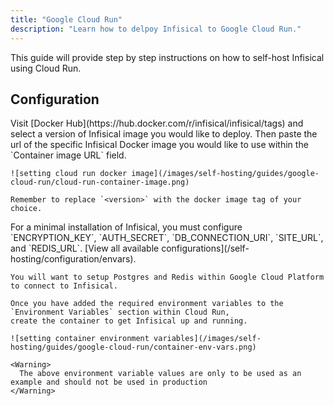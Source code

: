 ```yaml
---
title: "Google Cloud Run"
description: "Learn how to delpoy Infisical to Google Cloud Run."
---
```


This guide will provide step by step instructions on how to self-host Infisical using Cloud Run.

## Configuration

<Steps>
  <Step title="Get the Infisical Docker image">
    Visit [Docker Hub](https://hub.docker.com/r/infisical/infisical/tags) and select a version of Infisical image you would like to deploy.
    Then paste the url of the specific Infisical Docker image you would like to use within the `Container image URL` field.

    ![setting cloud run docker image](/images/self-hosting/guides/google-cloud-run/cloud-run-container-image.png)
    
    Remember to replace `<version>` with the docker image tag of your choice.
  </Step>
  <Step title="Set the environment variables">
    For a minimal installation of Infisical, you must configure `ENCRYPTION_KEY`, `AUTH_SECRET`, `DB_CONNECTION_URI`, `SITE_URL`, and `REDIS_URL`.     [View all available configurations](/self-hosting/configuration/envars).
    
    You will want to setup Postgres and Redis within Google Cloud Platform to connect to Infisical.

    Once you have added the required environment variables to the `Environment Variables` section within Cloud Run, 
    create the container to get Infisical up and running.

    ![setting container environment variables](/images/self-hosting/guides/google-cloud-run/container-env-vars.png)

    <Warning>
      The above environment variable values are only to be used as an example and should not be used in production 
    </Warning>
  </Step>
</Steps>